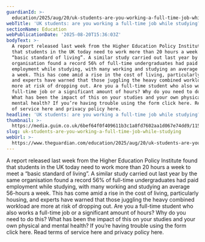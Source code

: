 ```yaml
---
guardianId: >-
  education/2025/aug/20/uk-students-are-you-working-a-full-time-job-while-studying
webTitle: 'UK students: are you working a full-time job while studying?'
sectionName: Education
webPublicationDate: '2025-08-20T15:36:03Z'
bodyText: >-
  A report released last week from the Higher Education Policy Institute found
  that students in the UK today need to work more than 20 hours a week to meet a
  “basic standard of living”. A similar study carried out last year by the same
  organisation found a record 56% of full-time undergraduates had paid
  employment while studying, with many working and studying an average 56-hours
  a week. This has come amid a rise in the cost of living, particularly housing,
  and experts have warned that those juggling the heavy combined workload are
  more at risk of dropping out. Are you a full-time student who also works a
  full-time job or a significant amount of hours? Why do you need to do this?
  What has been the impact of this on your studies and your own physical and
  mental health? If you’re having trouble using the form click here. Read terms
  of service here and privacy policy here.
headline: 'UK students: are you working a full-time job while studying?'
thumbnail: >-
  https://media.guim.co.uk/6bef64f0f409611b3c1a8fd7602aa1d067e74dd9/1158_848_3652_2922/500.jpg
slug: uk-students-are-you-working-a-full-time-job-while-studying
webUrl: >-
  https://www.theguardian.com/education/2025/aug/20/uk-students-are-you-working-a-full-time-job-while-studying
---
```

A report released last week from the Higher Education Policy Institute found that students in the UK today need to work more than 20 hours a week to meet a “basic standard of living”. A similar study carried out last year by the same organisation found a record 56% of full-time undergraduates had paid employment while studying, with many working and studying an average 56-hours a week. This has come amid a rise in the cost of living, particularly housing, and experts have warned that those juggling the heavy combined workload are more at risk of dropping out. Are you a full-time student who also works a full-time job or a significant amount of hours? Why do you need to do this? What has been the impact of this on your studies and your own physical and mental health? If you’re having trouble using the form click here. Read terms of service here and privacy policy here.
